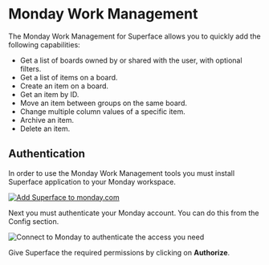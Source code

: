 # Monday Work Management

The Monday Work Management for Superface allows you to quickly add the following capabilities:

- Get a list of boards owned by or shared with the user, with optional filters.
- Get a list of items on a board.
- Create an item on a board.
- Get an item by ID.
- Move an item between groups on the same board.
- Change multiple column values of a specific item.
- Archive an item.
- Delete an item.


## Authentication

In order to use the Monday Work Management tools you must install Superface application to your Monday workspace.

[![Add Superface to monday.com](/img/tools/tools-monday-add-btn.png)](https://auth.monday.com/oauth2/authorize?client_id=34d6484538311b0636b409ea5664f1ec&response_type=install)

Next you must authenticate your Monday account. You can do this from the Config section.

![Connect to Monday to authenticate the access you need](/img/tools/tools-monday.png)

Give Superface the required permissions by clicking on **Authorize**.
